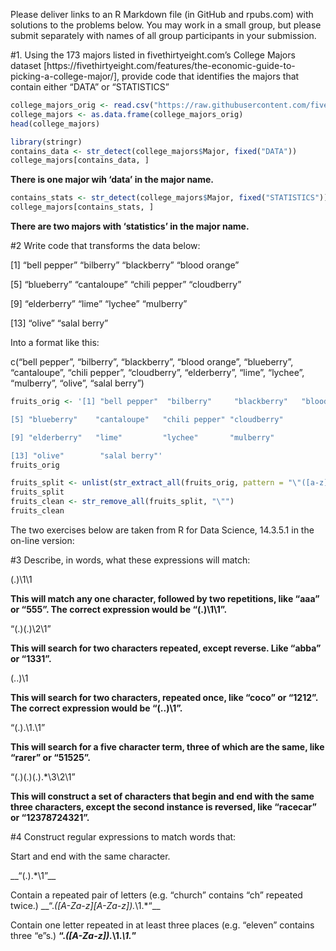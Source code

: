 Please deliver links to an R Markdown file (in GitHub and rpubs.com) with solutions to the problems below.  You may work in a small group, but please submit separately with names of all group participants in your submission.

#1. Using the 173 majors listed in fivethirtyeight.com’s College Majors dataset [https://fivethirtyeight.com/features/the-economic-guide-to-picking-a-college-major/], provide code that identifies the majors that contain either "DATA" or "STATISTICS"

```{r setup, include=FALSE}
college_majors_orig <- read.csv("https://raw.githubusercontent.com/fivethirtyeight/data/master/college-majors/majors-list.csv")
college_majors <- as.data.frame(college_majors_orig)
head(college_majors)
```

```{r find-data-majors}
library(stringr)
contains_data <- str_detect(college_majors$Major, fixed("DATA"))
college_majors[contains_data, ]
```

__There is one major wih 'data' in the major name.__  

```{r find-stats-majors}
contains_stats <- str_detect(college_majors$Major, fixed("STATISTICS"))
college_majors[contains_stats, ]
```

__There are two majors with 'statistics' in the major name.__  

#2 Write code that transforms the data below:

[1] "bell pepper"  "bilberry"     "blackberry"   "blood orange"

[5] "blueberry"    "cantaloupe"   "chili pepper" "cloudberry"  

[9] "elderberry"   "lime"         "lychee"       "mulberry"    

[13] "olive"        "salal berry"

Into a format like this:

c("bell pepper", "bilberry", "blackberry", "blood orange", "blueberry", "cantaloupe", "chili pepper", "cloudberry", "elderberry", "lime", "lychee", "mulberry", "olive", "salal berry")

```{r fruits-original}
fruits_orig <- '[1] "bell pepper"  "bilberry"     "blackberry"   "blood orange"

[5] "blueberry"    "cantaloupe"   "chili pepper" "cloudberry"  

[9] "elderberry"   "lime"         "lychee"       "mulberry"    

[13] "olive"        "salal berry"'
fruits_orig
```


```{r fruits-format}
fruits_split <- unlist(str_extract_all(fruits_orig, pattern = "\"([a-z]+.[a-z]+)\""))
fruits_split
fruits_clean <- str_remove_all(fruits_split, "\"")
fruits_clean
```



The two exercises below are taken from R for Data Science, 14.3.5.1 in the on-line version:


#3 Describe, in words, what these expressions will match:

(.)\1\1

__This will match any one character, followed by two repetitions, like "aaa" or "555". The correct expression would be "(.)\\1\\1".__

"(.)(.)\\2\\1"

__This will search for two characters repeated, except reverse. Like "abba" or "1331".__

(..)\1

__This will search for two characters, repeated once, like "coco" or "1212". The correct expression would be "(..)\\1".__

"(.).\\1.\\1"

__This will search for a five character term, three of which are the same, like "rarer" or "51525".__

"(.)(.)(.).*\\3\\2\\1"

__This will construct a set of characters that begin and end with the same three characters, except the second instance is reversed, like "racecar" or "12378724321".__  

#4 Construct regular expressions to match words that:

Start and end with the same character.

__"(.).*\\1"__  

Contain a repeated pair of letters (e.g. "church" contains "ch" repeated twice.)
__".*([A-Za-z][A-Za-z]).*\\1.*"__    

Contain one letter repeated in at least three places (e.g. "eleven" contains three "e"s.)
__".*([A-Za-z]).*\\1.*\\1.*"__  
